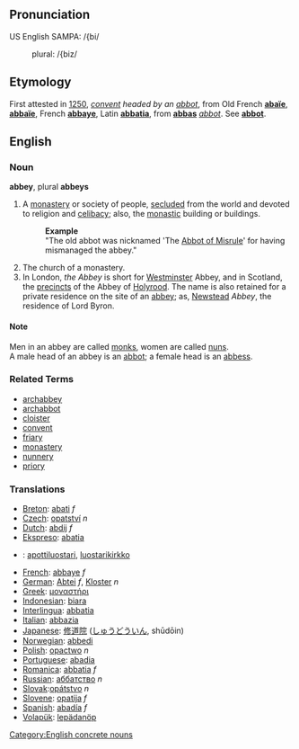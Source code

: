==Pronunciation==
US English SAMPA: /{bi/
:plural: /{biz/

==Etymology==
First attested in [[w:1250|1250]], ''[[convent]] headed by an [[abbot]]'', from Old French '''[[abaïe]]''', '''[[abbaïe]]''', French '''[[abbaye]]''', Latin '''[[abbatia]]''', from '''[[abbas]]''' ''[[abbot]]''. See '''[[abbot]]'''.

==English==
===Noun===
'''abbey''', plural '''abbeys'''

#A [[monastery]] or society of people, [[secluded]] from the world and devoted to religion and [[celibacy]]; also, the [[monastic]] building or buildings.
#:'''Example'''
#:"The old abbot was nicknamed 'The [[Abbot of Misrule]]' for having mismanaged the abbey." 
#The church of a monastery.
#In London, ''the Abbey'' is short for [[Westminster]] Abbey, and in Scotland, the [[precincts]] of the Abbey of [[Holyrood]]. The name is also retained for a private residence on the site of an [[abbey]]; as, [[Newstead]] ''Abbey'', the residence of Lord Byron.

====Note====
Men in an abbey are called [[monk]]s, women are called [[nun]]s.<br>
A male head of an abbey is an [[abbot]]; a female head is an [[abbess]].

===Related Terms===
*[[archabbey]]
*[[archabbot]]
*[[cloister]]
*[[convent]]
*[[friary]]
*[[monastery]]
*[[nunnery]]
*[[priory]]

=== Translations ===
*[[Breton]]: [[abati]] ''f''
*[[Czech]]: [[opatství]] ''n''
*[[Dutch]]: [[abdij]] ''f''
*[[Ekspreso]]: [[abatia]]
*{{fi}}: [[apottiluostari]], [[luostarikirkko]]
*[[French]]: [[abbaye]] ''f''
*[[German]]: [[Abtei]] ''f'', [[Kloster]] ''n''
*[[Greek]]: [[μοναστήρι]]
*[[Indonesian]]: [[biara]]
*[[Interlingua]]: [[abbatia]]
*[[Italian]]: [[abbazia]]
*[[Japanese]]: [[修道院]] ([[しゅうどういん]], shūdōin)
*[[Norwegian]]: [[abbedi]]
*[[Polish]]: [[opactwo]] ''n''
*[[Portuguese]]: [[abadia]]
*[[Romanica]]: [[abbatia]] ''f''
*[[Russian]]: [[аббатство]] ''n''
*[[Slovak]]:[[opátstvo]] ''n''
*[[Slovene]]: [[opatija]] ''f''
*[[Spanish]]: [[abadía]] ''f''
*[[Volapük]]: [[lepädanöp]]

[[Category:English concrete nouns]]